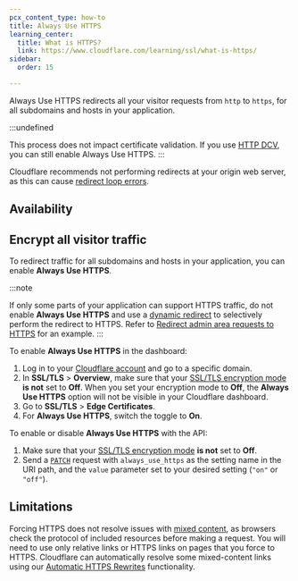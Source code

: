 ```yaml
---
pcx_content_type: how-to
title: Always Use HTTPS
learning_center:
  title: What is HTTPS?
  link: https://www.cloudflare.com/learning/ssl/what-is-https/
sidebar:
  order: 15

---
```



Always Use HTTPS redirects all your visitor requests from `http` to `https`, for all subdomains and hosts in your application.

:::undefined

This process does not impact certificate validation. If you use [HTTP DCV](/ssl/edge-certificates/changing-dcv-method/methods/), you can still enable Always Use HTTPS. 
:::

Cloudflare recommends not performing redirects at your origin web server, as this can cause [redirect loop errors](/ssl/troubleshooting/too-many-redirects/).

## Availability

<FeatureTable id="ssl.always_use_https" />

## Encrypt all visitor traffic

To redirect traffic for all subdomains and hosts in your application, you can enable **Always Use HTTPS**.

:::note

If only some parts of your application can support HTTPS traffic, do not enable **Always Use HTTPS** and use a [dynamic redirect](/rules/url-forwarding/single-redirects/) to selectively perform the redirect to HTTPS. Refer to [Redirect admin area requests to HTTPS](/rules/url-forwarding/examples/redirect-admin-https/) for an example. 
:::

<Tabs> <TabItem label="Dashboard">

To enable **Always Use HTTPS** in the dashboard:

1. Log in to your [Cloudflare account](https://dash.cloudflare.com) and go to a specific domain.
2. In **SSL/TLS** > **Overview**, make sure that your [SSL/TLS encryption mode](/ssl/origin-configuration/ssl-modes/off/) **is not** set to **Off**. When you set your encryption mode to **Off**, the **Always Use HTTPS** option will not be visible in your Cloudflare dashboard.
3. Go to **SSL/TLS** > **Edge Certificates**.
4. For **Always Use HTTPS**, switch the toggle to **On**.

</TabItem> <TabItem label="API">

To enable or disable **Always Use HTTPS** with the API:

1. Make sure that your [SSL/TLS encryption mode](/ssl/origin-configuration/ssl-modes/off/) **is not** set to **Off**.
2. Send a [`PATCH`](/api/operations/zone-settings-edit-single-setting) request with `always_use_https` as the setting name in the URI path, and the `value` parameter set to your desired setting (`"on"` or `"off"`).

</TabItem> </Tabs>

## Limitations

Forcing HTTPS does not resolve issues with [mixed content](/ssl/troubleshooting/mixed-content-errors/), as browsers check the protocol of included resources before making a request. You will need to use only relative links or HTTPS links on pages that you force to HTTPS. Cloudflare can automatically resolve some mixed-content links using our [Automatic HTTPS Rewrites](/ssl/edge-certificates/additional-options/automatic-https-rewrites/) functionality.
